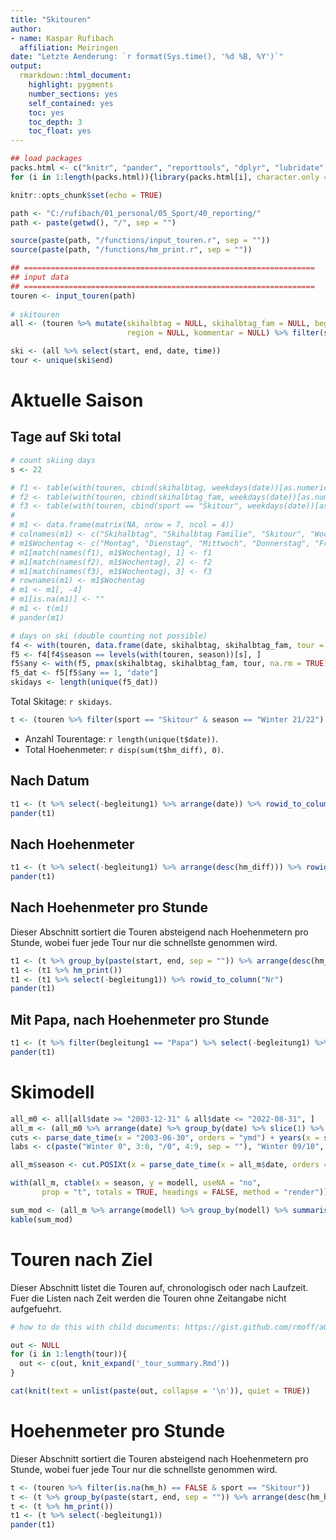 ```yaml
---
title: "Skitouren"
author: 
- name: Kaspar Rufibach
  affiliation: Meiringen
date: "Letzte Aenderung: `r format(Sys.time(), '%d %B, %Y')`"
output: 
  rmarkdown::html_document:
    highlight: pygments
    number_sections: yes
    self_contained: yes
    toc: yes
    toc_depth: 3
    toc_float: yes
---
```


```r
## load packages
packs.html <- c("knitr", "pander", "reporttools", "dplyr", "lubridate", "readxl", "tibble", "summarytools")
for (i in 1:length(packs.html)){library(packs.html[i], character.only = TRUE)}

knitr::opts_chunk$set(echo = TRUE)

path <- "C:/rufibach/01_personal/05_Sport/40_reporting/"
path <- paste(getwd(), "/", sep = "")

source(paste(path, "/functions/input_touren.r", sep = ""))
source(paste(path, "/functions/hm_print.r", sep = ""))

## =================================================================
## input data
## =================================================================
touren <- input_touren(path)
                  
# skitouren
all <- (touren %>% mutate(skihalbtag = NULL, skihalbtag_fam = NULL, begleitung1 = NULL, begleitung2 = NULL, begleitung3 = NULL, 
                          region = NULL, kommentar = NULL) %>% filter(sport == "Skitour") %>% arrange(end, time) )

ski <- (all %>% select(start, end, date, time))
tour <- unique(ski$end)
```

# Aktuelle Saison {.tabset .tabset-fade .tabset-pills}

## Tage auf Ski total

```r
# count skiing days
s <- 22

# f1 <- table(with(touren, cbind(skihalbtag, weekdays(date))[as.numeric(season) == s & is.na(skihalbtag) == FALSE, 2]))
# f2 <- table(with(touren, cbind(skihalbtag_fam, weekdays(date))[as.numeric(season) == s & is.na(skihalbtag_fam) == FALSE, 2]))
# f3 <- table(with(touren, cbind(sport == "Skitour", weekdays(date))[as.numeric(season) == s & (sport == "Skitour"), 2]))
# 
# m1 <- data.frame(matrix(NA, nrow = 7, ncol = 4))
# colnames(m1) <- c("Skihalbtag", "Skihalbtag Familie", "Skitour", "Wochentag")
# m1$Wochentag <- c("Montag", "Dienstag", "Mittwoch", "Donnerstag", "Freitag", "Samstag", "Sonntag")
# m1[match(names(f1), m1$Wochentag), 1] <- f1
# m1[match(names(f2), m1$Wochentag), 2] <- f2
# m1[match(names(f3), m1$Wochentag), 3] <- f3
# rownames(m1) <- m1$Wochentag
# m1 <- m1[, -4]
# m1[is.na(m1)] <- ""
# m1 <- t(m1)
# pander(m1)

# days on ski (double counting not possible)
f4 <- with(touren, data.frame(date, skihalbtag, skihalbtag_fam, tour = as.numeric(sport == "Skitour"), season))
f5 <- f4[f4$season == levels(with(touren, season))[s], ]
f5$any <- with(f5, pmax(skihalbtag, skihalbtag_fam, tour, na.rm = TRUE))
f5_dat <- f5[f5$any == 1, "date"]
skidays <- length(unique(f5_dat))
```

Total Skitage: `r skidays`.

```r
t <- (touren %>% filter(sport == "Skitour" & season == "Winter 21/22") %>% hm_print())
```

- Anzahl Tourentage: `r length(unique(t$date))`. 
- Total Hoehenmeter: `r disp(sum(t$hm_diff), 0)`.

## Nach Datum

```r
t1 <- (t %>% select(-begleitung1) %>% arrange(date)) %>% rowid_to_column("Nr")
pander(t1)
```

## Nach Hoehenmeter

```r
t1 <- (t %>% select(-begleitung1) %>% arrange(desc(hm_diff))) %>% rowid_to_column("Nr")
pander(t1)
```

## Nach Hoehenmeter pro Stunde

Dieser Abschnitt sortiert die Touren absteigend nach Hoehenmetern pro Stunde, wobei fuer jede Tour nur die schnellste genommen wird.

```r
t1 <- (t %>% group_by(paste(start, end, sep = "")) %>% arrange(desc(hm_h)) %>% slice(1) %>% ungroup())
t1 <- (t1 %>% hm_print())
t1 <- (t1 %>% select(-begleitung1)) %>% rowid_to_column("Nr")
pander(t1)
```

## Mit Papa, nach Hoehenmeter pro Stunde

```r
t1 <- (t %>% filter(begleitung1 == "Papa") %>% select(-begleitung1) %>% arrange(desc(hm_h))) %>% rowid_to_column("Nr")
pander(t1)
```

# Skimodell

```r
all_m0 <- all[all$date >= "2003-12-31" & all$date <= "2022-08-31", ]
all_m <- (all_m0 %>% arrange(date) %>% group_by(date) %>% slice(1) %>% select(-season))
cuts <- parse_date_time(x = "2003-06-30", orders = "ymd") + years(x = seq.int(from = 0, to = 19, by = 1))
labs <- c(paste("Winter 0", 3:8, "/0", 4:9, sep = ""), "Winter 09/10", paste("Winter ", 10:21, "/", 11:22, sep = ""))

all_m$season <- cut.POSIXt(x = parse_date_time(x = all_m$date, orders = "ymd"), breaks = cuts, labels = labs)

with(all_m, ctable(x = season, y = modell, useNA = "no", 
       prop = "t", totals = TRUE, headings = FALSE, method = "render"))
```

```r
sum_mod <- (all_m %>% arrange(modell) %>% group_by(modell) %>% summarise(Hm = sum(hm_diff, na.rm = TRUE)))
kable(sum_mod)
```

# Touren nach Ziel

Dieser Abschnitt listet die Touren auf, chronologisch oder nach Laufzeit. Fuer die Listen nach Zeit werden die Touren ohne Zeitangabe nicht aufgefuehrt.

```r

# how to do this with child documents: https://gist.github.com/rmoff/a043676a2f084b81a434

out <- NULL
for (i in 1:length(tour)){
  out <- c(out, knit_expand('_tour_summary.Rmd'))
}

cat(knit(text = unlist(paste(out, collapse = '\n')), quiet = TRUE))
```

# Hoehenmeter pro Stunde

Dieser Abschnitt sortiert die Touren absteigend nach Hoehenmetern pro Stunde, wobei fuer jede Tour nur die schnellste genommen wird.

```r
t <- (touren %>% filter(is.na(hm_h) == FALSE & sport == "Skitour"))
t <- (t %>% group_by(paste(start, end, sep = "")) %>% arrange(desc(hm_h)) %>% slice(1) %>% ungroup())
t <- (t %>% hm_print())
t1 <- (t %>% select(-begleitung1))
pander(t1)
```

